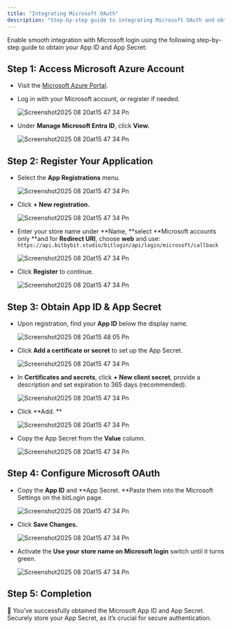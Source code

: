 ```yaml
---
title: "Integrating Microsoft OAuth"
description: "Step-by-step guide to integrating Microsoft OAuth and obtaining your App ID and App Secret."
---
```


Enable smooth integration with Microsoft login using the following step-by-step guide to obtain your App ID and App Secret:

## Step 1: Access Microsoft Azure Account

- Visit the [Microsoft Azure Portal](https://portal.azure.com).
- Log in with your Microsoft account, or register if needed.

  ![Screenshot2025 08 20at15 47 34 Pn](https://cdn.prod.website-files.com/659655f5b20d395a5c69efcf/66da9b39dc2a17f17bdcc830_AD_4nXc61owYLUPqDMIkVjj7VD277-2lE8-qrPaN0E9ny49swjlZbKdz_AAr5xmQlplpLFGBpbVJw8mV792yiwKH5zHesZO5DpBygPaChhDCNC5UaVOXNupU5UFStAlnS55UW6V23a7kFM0NtJk64qAUlG9YX7E6.png)
- Under **Manage Microsoft Entra ID**, click **View.**

  ![Screenshot2025 08 20at15 47 34 Pn](https://cdn.prod.website-files.com/659655f5b20d395a5c69efcf/66b5fa61963a327dca0b1d31_AD_4nXdEbnUuvz3ea6suUoLe8IVyopqqyPMgduszQvyARfhiV3_VnFfAAM1Qrln7A4eNsR40f52o_L-gNyX2Yp60rrxgWuaYRrm32jZu1z8Ak56UselQN3jiRut25Ob7UsMupvOfqdjlP4eVwnc3yBM1CeTZR1ih.png)

## Step 2: Register Your Application

- Select the **App Registrations** menu.

  ![Screenshot2025 08 20at15 47 34 Pn](https://cdn.prod.website-files.com/659655f5b20d395a5c69efcf/66b5fa611edc528b021a40a7_AD_4nXdgth-ZaQqNQ0E-sP6efOOC8ElQW6w9cQHQkL-5cXgfj0zZ-bGcN9_s7Rytl2YgdLRDfsmmiOmrGg7kTvdPWRW9BIBfWI6sHV_ZhlFu6Uox0BJSYXcy-ccfBy6ptQUC0rWkw6hR8bo7lFxzevFwlsGdd26d.png)
- Click **\+ New registration.**

  ![Screenshot2025 08 20at15 47 34 Pn](https://cdn.prod.website-files.com/659655f5b20d395a5c69efcf/66b5fa61adcbe3507b6271d4_AD_4nXfCGXEMjYnRCxNmJoblGGOb6qp8XlNpLfVe6KUTaqpSswVWUzog_YdYuxm3i1moo1T0xnq93B_RoJi3PI2A3myFx2R1ZC026nDMdsPz2K8qM2v8nacjLMgv2fJOcwHkY-Xh2ckXho51OIe10xYjw-i5vdkJ.png)
- Enter your store name under **Name, **select **Microsoft accounts only **and for **Redirect URI**, choose **web** and use:\
  `https://api.bitbybit.studio/bitlogin/api/login/microsoft/callback`

  ![Screenshot2025 08 20at15 47 34 Pn](https://cdn.prod.website-files.com/659655f5b20d395a5c69efcf/66b5fa6112bedc0137694aab_AD_4nXcUx4FmZVULUgp7Rm3p53Ig8zz9YkiJv5UUjzcY0v31adnCz6JdMzzpHczidIY2mFDE7MzYMYCDWdkXUXkouY0vicY8Nm_TXgz1PyNiw4SYX7AbmRshG93Cz8YqRMtpzVGG1cD-JUfKsBeuowp-dyK8o1I.png)
- Click **Register** to continue.

  ![Screenshot2025 08 20at15 47 34 Pn](https://cdn.prod.website-files.com/659655f5b20d395a5c69efcf/66b5fa6155ea5ee0ad378261_AD_4nXfFbNLla_rMwXa4Os76o_hoSxOAsFN_dpx_9QtdKoyfl4R93droWBn7dGit1Mvt7NSzDlKFgzim197fYtCrR3WKeSJOZ4aS6vXGBqQ8q9oAsQ_e8mEjI97GHJed3Dq4S0lnBzGhQwwR6OuLlNFqkVvCa_Mg.png)

## Step 3: Obtain App ID & App Secret

- Upon registration, find your **App ID** below the display name.

  ![Screenshot2025 08 20at15 48 05 Pn](https://cdn.prod.website-files.com/659655f5b20d395a5c69efcf/66b5fa616d5d8ed5b8e7e77b_AD_4nXepGzRoU2jGdahKJeNVCLL9ETJ7IvZBU8f5Vqg83Lt2C8Egg1SrajEayU8aD_FMAsKdHh3ZgrE2mjOR_L8AN9-Ku2RNnj3p2fuy-bjw4cLLl7LhDibM9l2h1ZZXgu0BB4EIE8WbWRC8uq4PEoK19NbCbFFG.png)
- Click **Add a certificate or secret** to set up the App Secret.

  ![Screenshot2025 08 20at15 47 34 Pn](https://cdn.prod.website-files.com/659655f5b20d395a5c69efcf/66b5fa61e0ef1aa3675bcd6f_AD_4nXd9Blt3jdqlh_KkNmo5UvTt1sTTkDjqMSvfyU6qqiC9qnIUkEG8vX25e5jIxj2osKM0IKkaCKUxLFCsZSNukIiIQY-OQ1_5lY5MFYbb09_vIScFce0yruYtx7AQRcHjZXzSb2CXOS4SIb-rRkiF8Bv3hYnA.png)
- In **Certificates and secrets**, click **\+ New client secret**, provide a description and set expiration to 365 days (recommended).

  ![Screenshot2025 08 20at15 47 34 Pn](https://cdn.prod.website-files.com/659655f5b20d395a5c69efcf/66b5fa618e0297241a14110e_AD_4nXeXL-p3iFioLufVd2LSMvaPzqF6zovaoeBe2hR-GsJWQrNfJWuuX7fn_om6mu5mw2T5wPjiaG8AErIC4rv6CnV2acrkCeyCcVmny_oUyQIBm_YEXT9awmwSMjQ1tNVp8rEmN2QrMkw3PCazfJck2IQ-CLwu.png)
- Click **Add. **

  ![Screenshot2025 08 20at15 47 34 Pn](https://cdn.prod.website-files.com/659655f5b20d395a5c69efcf/66b5fa61662c512d4192e304_AD_4nXcHJhsaA3DZpbDFCUoVBjhnd0pOor6PHxW-h9buSyWQq1sNGmqmUXLPp7-So7XefkYP4dQG0GyA7Qcasz8pr68XnsOQMYbyMe8V7cIU1abVZD9TFVrN6qof72h_A7UXp5tDb4vwr0wWo41Gkmktvw8OjgHn.png)
- Copy the App Secret from the **Value** column.

  ![Screenshot2025 08 20at15 47 34 Pn](https://cdn.prod.website-files.com/659655f5b20d395a5c69efcf/66b5fa6156bcd584ec76fee9_AD_4nXduzbYIGiOM_Jh7ycIGDYx6E_FrUd5uF6hNVCnaZiCyF1aeGtwjofTjgmjyV51UWjGAmCveveeom4Qb-A9sZqKDSlHCyJPQVCxPyL6lHE89BMo2xxFh5yrk5Ylzzm4ExP78bQR7FIj9p0QACN5Wm7LkbfEL.png)

## Step 4: Configure Microsoft OAuth

- Copy the **App ID** and **App Secret. **Paste them into the Microsoft Settings on the bitLogin page.

  ![Screenshot2025 08 20at15 47 34 Pn](https://cdn.prod.website-files.com/659655f5b20d395a5c69efcf/66b5fa62b60365fc5092cb3d_AD_4nXcCeA5JIoUDLVAnJIYflJ9FaM9XFyiHXZFLJdPo15o0B67IdM7OWzKhIby7H3RHDbXap0FDFR5GeAWG_IFkn-nIYB-1yX30MF7slAd3pc452O-AlDTIVGVmDuW8ymbVYbbSMfWsk9hFfnSB5YRTLfkJypdc.png)
- Click **Save Changes.**

  ![Screenshot2025 08 20at15 47 34 Pn](https://cdn.prod.website-files.com/659655f5b20d395a5c69efcf/66b5fa628e7772327d76a270_AD_4nXdb3yf3rXXHElReZdhjsmZLeAtkZtwy7HRpeA41g9IqzCquPzzqs7XiTNOW5MjX9SufUCCbe2vJw55Z_w9Fc3LC7vw5AEAeHHcoZBji1WWqpzkM0-jPJ9zgvyiAm9QinSkkcbJNuNYJcR_2sLo4A9bq8df2.png)
- Activate the **Use your store name on Microsoft login** switch until it turns green.

  ![Screenshot2025 08 20at15 47 34 Pn](https://cdn.prod.website-files.com/659655f5b20d395a5c69efcf/66b5fa61b9a147cf76a88ab4_AD_4nXetPAon8_5pZxMi6z58Xb-FitEisoOqTdjBIzOvMw5TAZX6tjpjR-qz_ej0uhEt7hieKiKqfhR0_1xfhMVDM-nrQECHsbDGMcj6uxSOB4pr08CV7ZFJZ656gA7lOcuI2_RhZ3m0uFvBg_Who4uzbCIFNcUd.png)

## Step 5: Completion

🎉 You’ve successfully obtained the Microsoft App ID and App Secret. Securely store your App Secret, as it’s crucial for secure authentication.